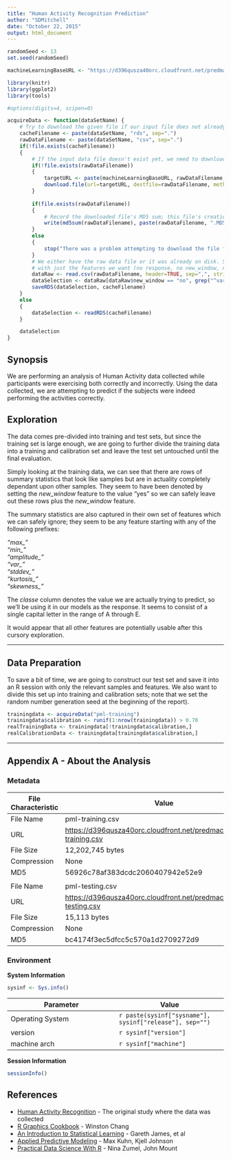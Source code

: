 ```yaml
---
title: "Human Activity Recognition Prediction"
author: "SDMitchell"
date: "October 22, 2015"
output: html_document
---
```

  
```r
randomSeed <- 13
set.seed(randomSeed)

machineLearningBaseURL <- "https://d396qusza40orc.cloudfront.net/predmachlearn"
```

```r
library(knitr)
library(ggplot2)
library(tools)

#options(digits=4, scipen=0)
```
  
```r
acquireData <- function(dataSetName) {
	# Try to download the given file if our input file does not already exist
	cacheFilename <- paste(dataSetName, "rds", sep=".")
	rawDataFilename <- paste(dataSetName, "csv", sep=".")
	if(!file.exists(cacheFilename))
	{
		# If the input data file doesn't exist yet, we need to download it
		if(!file.exists(rawDataFilename))
		{
			targetURL <- paste(machineLearningBaseURL, rawDataFilename, sep="/")
			download.file(url=targetURL, destfile=rawDataFilename, method="auto", mode="wb")
		}
	
		if(file.exists(rawDataFilename))
		{
			# Record the downloaded file's MD5 sum; this file's creation date can serve as the downloaded date
			write(md5sum(rawDataFilename), paste(rawDataFilename, ".MD5", sep=""))
		}
		else
		{
			stop("There was a problem attempting to download the file from the given URL")
		}
		# We either have the raw data file or it was already on disk. So here we are going to create an abbreviated data set
		# with just the features we want (no response, no new_window, no summary columns).
		dataRaw <- read.csv(rawDataFilename, header=TRUE, sep=",", stringsAsFactors=FALSE, na.strings="NA")
		dataSelection <- dataRaw[dataRaw$new_window == "no", grep("^var_|^avg|^max|^min|^amplitude|^stddev|^kurtosis|^skewness|classe|new_window", colnames(dataRaw), invert=TRUE)]
		saveRDS(dataSelection, cacheFilename)
	}
	else
	{
		dataSelection <- readRDS(cacheFilename)
	}

	dataSelection
}
```

## Synopsis
We are performing an analysis of Human Activity data collected while participants were exercising both correctly and incorrectly. Using the data collected, we are attempting to predict if the subjects were indeed performing the activities correctly.

## Exploration
The data comes pre-divided into training and test sets, but since the training set is large enough, we are going to further divide the training data into a training and calibration set and leave the test set untouched until the final evaluation.
  
Simply looking at the training data, we can see that there are rows of summary statistics that look like samples but are in actuality completely dependant upon other samples. They seem to have been denoted by setting the *new_window* feature to the value "yes" so we can safely leave out these rows plus the *new_window* feature.
  
The summary statistics are also captured in their own set of features which we can safely ignore; they seem to be any feature starting with any of the following prefixes:
  
*"max_"*  
*"min_"*  
*"amplitude_"*  
*"var_"*  
*"stddev_"*  
*"kurtosis_"*  
*"skewness_"*  
  
The *classe* column denotes the value we are actually trying to predict, so we'll be using it in our models as the response. It seems to consist of a single capital letter in the range of A through E.
  
It would appear that all other features are potentially usable after this cursory exploration.
  
***
  
## Data Preparation
To save a bit of time, we are going to construct our test set and save it into an R session with only the relevant samples and features. We also want to divide this set up into training and calibration sets; note that we set the random number generation seed at the beginning of the report).
```r
trainingdata <- acquireData("pml-training")
trainingdata$calibration <- runif(1:nrow(trainingdata)) > 0.70
realTrainingData <- trainingdata[!trainingdata$calibration,]
realCalibrationData <- trainingdata[trainingdata$calibration,]
```
  
***
  
## Appendix A - About the Analysis
  
### Metadata
File Characteristic | Value
----------------- | -------
File Name | pml-training.csv
URL | [https://d396qusza40orc.cloudfront.net/predmachlearn/pml-training.csv](https://d396qusza40orc.cloudfront.net/predmachlearn/pml-training.csv)
File Size | 12,202,745 bytes
Compression | None
MD5 | 56926c78af383dcdc2060407942e52e9
 | 
File Name | pml-testing.csv
URL | [https://d396qusza40orc.cloudfront.net/predmachlearn/pml-testing.csv](https://d396qusza40orc.cloudfront.net/predmachlearn/pml-testing.csv)
File Size | 15,113 bytes
Compression | None
MD5 | bc4174f3ec5dfcc5c570a1d2709272d9

### Environment
**System Information**
```r
sysinf <- Sys.info()
```
Parameter | Value
-------- | --------
Operating System | `r paste(sysinf["sysname"], sysinf["release"], sep="")`
version | `r sysinf["version"]`
machine arch | `r sysinf["machine"]`

**Session Information**
```r
sessionInfo()
```
  
## References
* [Human Activity Recognition](http://groupware.les.inf.puc-rio.br/har) - The original study where the data was collected
* [R Graphics Cookbook](http://shop.oreilly.com/product/0636920023135.do) - Winston Chang
* [An Introduction to Statistical Learning](http://www-bcf.usc.edu/~gareth/ISL/) - Gareth James, et al
* [Applied Predictive Modeling](http://appliedpredictivemodeling.com/) - Max Kuhn, Kjell Johnson
* [Practical Data Science With R](https://www.manning.com/books/practical-data-science-with-r) - Nina Zumel, John Mount

  
